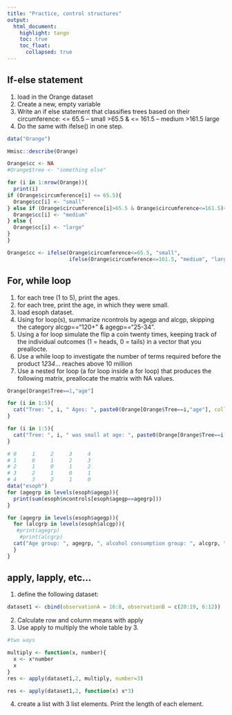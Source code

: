 ```yaml
---
title: "Practice, control structures"
output: 
  html_document:
    highlight: tango
    toc: true
    toc_float:
      collapsed: true
---
```


## If-else statement

1. load in the Orange dataset
2. Create a new, empty variable
3. Write an if else statement that classifies trees based on their circumference: 
    <= 65.5 -- small
    >65.5 & <= 161.5 -- medium
    >161.5 large
4. Do the same with ifelse() in one step.

```r
data("Orange")

Hmisc::describe(Orange)

Orange$cc <- NA
#Orange$tree <- "something else"

for (i in 1:nrow(Orange)){
  print(i)
if (Orange$circumference[i] <= 65.5){
  Orange$cc[i] <- "small"
} else if (Orange$circumference[i]>65.5 & Orange$circumference<=161.5){
  Orange$cc[i] <- "medium"
} else {
  Orange$cc[i] <- "large"
}
}

Orange$cc <- ifelse(Orange$circumference<=65.5, "small", 
                    ifelse(Orange$circumference<=161.5, "medium", "large"))


```


## For, while loop

1. for each tree (1 to 5), print the ages. 
2. for each tree, print the age, in which they were small. 
3. load esoph dataset. 
4. Using for loop(s), summarize ncontrols by agegp and alcgp, skipping the category alcgp=="120+" & agegp=="25-34".
5. Using a for loop simulate the flip a coin twenty times, keeping track of the individual outcomes (1 = heads, 0 = tails) in a vector that you preallocte.
6. Use a while loop to investigate the number of terms required before the product 1*2*3*4*... reaches above 10 million
7. Use a nested for loop (a for loop inside a for loop) that produces the following matrix, preallocate the matrix with NA values.

```r

Orange[Orange$Tree==1,"age"]

for (i in 1:5){
  cat("Tree: ", i, " Ages: ", paste0(Orange[Orange$Tree==i,"age"], collapse = ", "), "\n")
}

for (i in 1:5){
  cat("Tree: ", i, " was small at age: ", paste0(Orange[Orange$Tree==i & Orange$cc=="small","age"], collapse = ", "), "\n")
}

# 0     1     2     3     4
# 1     0     1     2     3
# 2     1     0     1     2
# 3     2     1     0     1
# 4     3     2     1     0
data("esoph")
for (agegrp in levels(esoph$agegp)){
  print(sum(esoph$ncontrols[esoph$agegp==agegrp]))
}

for (agegrp in levels(esoph$agegp)){
  for (alcgrp in levels(esoph$alcgp)){
   #print(agegrp)
    #print(alcgrp)
  cat("Age group: ", agegrp, ", alcohol consumption group: ", alcgrp, " number of controls: ", sum(esoph$ncontrols[esoph$alcgp==alcgrp & esoph$agegp==agegrp]), "\n")
  }
}


```


## apply, lapply, etc...

1. define the following dataset:

```r
dataset1 <- cbind(observationA = 16:8, observationB = c(20:19, 6:12))
```

2. Calculate row and column means with apply 
3. Use apply to multiply the whole table by 3. 


```r
#two ways

multiply <- function(x, number){
  x <- x*number
  x
}
res <- apply(dataset1,2, multiply, number=3)

res <- apply(dataset1,2, function(x) x*3)

```

4. create a list with 3 list elements. Print the length of each element. 


